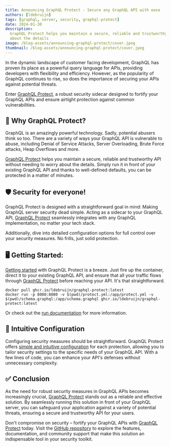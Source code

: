 ```yaml
---
title: Announcing GraphQL Protect - Secure any GraphQL API with ease
authors: [ldebruijn]
tags: [graphql, server, security, graphql-protect]
date: 2024-01-30
description:
  GraphQL Protect helps you maintain a secure, reliable and trustworthy API without needing to worry
  about the details
image: /blog-assets/announcing-graphql-protect/cover.jpeg
thumbnail: /blog-assets/announcing-graphql-protect/cover.jpeg
---
```


In the dynamic landscape of customer facing development, GraphQL has proven its place as a powerful
query language for APIs, providing developers with flexibility and efficiency. However, as the
popularity of GraphQL continues to rise, so does the importance of securing your APIs against
potential threats.

Enter [GraphQL Protect](https://github.com/ldebruijn/graphql-protect), a robust security sidecar
designed to fortify your GraphQL APIs and ensure airtight protection against common vulnerabilities.

## 🚀 Why GraphQL Protect?

GraphQL is an amazingly powerful technology. Sadly, potential abusers think so too. There are a
variety of ways your GraphQL API is vulnerable to abuse, including Denial of Service Attacks, Server
Overloading, Brute Force attacks, Heap Overflows and more.

[GraphQL Protect](https://github.com/ldebruijn/graphql-protect) helps you maintain a secure,
reliable and trustworthy API without needing to worry about the details. Simply run it in front of
your existing GraphQL API and thanks to well-defined defaults, you can be protected in a matter of
minutes.

## 🛡️ Security for everyone!

GraphQL Protect is designed with a straightforward goal in mind: Making GraphQL server security dead
simple. Acting as a sidecar to your GraphQL API,
[GraphQL Protect](https://github.com/ldebruijn/graphql-protect) seamlessly integrates with any
GraphQL implementation, no matter your tech stack.

Additionally, dive into detailed configuration options for full control over your security measures.
No frills, just solid protection.

## 🖥️ Getting Started:

[Getting started](https://github.com/ldebruijn/graphql-protect?tab=readme-ov-file#installation) with
GraphQL Protect is a breeze. Just fire up the container, direct it to your existing GraphQL API, and
ensure that all your traffic flows through
[GraphQL Protect](https://github.com/ldebruijn/graphql-protect) before reaching your API. It's that
straightforward.

```shell
docker pull ghcr.io/ldebruijn/graphql-protect:latest
docker run -p 8080:8080 -v $(pwd)/protect.yml:/app/protect.yml -v $(pwd)/schema.graphql:/app/schema.graphql ghcr.io/ldebruijn/graphql-protect:latest
```

Or check out the
[run documentation](https://github.com/ldebruijn/graphql-protect/blob/main/docs/README.md#run) for
more information.

## 📖 Intuitive Configuration

Configuring security measures should be straightforward. GraphQL Protect offers
[simple and intuitive configuration](https://github.com/ldebruijn/graphql-protect/blob/main/docs/configuration.md)
for each protection, allowing you to tailor security settings to the specific needs of your GraphQL
API. With a few lines of code, you can enhance your API's defenses without unnecessary complexity.

## ✅ Conclusion

As the need for robust security measures in GraphQL APIs becomes increasingly crucial,
[GraphQL Protect](https://github.com/ldebruijn/graphql-protect) stands out as a reliable and
effective solution. By seamlessly running this solution in front of your GraphQL server, you can
safeguard your application against a variety of potential threats, ensuring a secure and trustworthy
API for your users.

Don't compromise on security – fortify your GraphQL APIs with
[GraphQL Protect](https://github.com/ldebruijn/graphql-protect) today. Visit the
[GitHub repository](https://github.com/ldebruijn/graphql-protect) to explore the features,
documentation, and community support that make this solution an indispensable tool in your security
toolkit.
